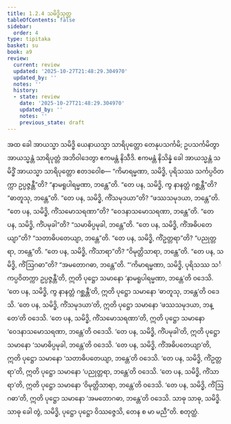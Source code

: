 ```yaml
---
title: 1.2.4 သမိဒ္ဓိသုတ္တ
tableOfContents: false
sidebar:
  order: 4
type: tipitaka
basket: su
book: a9
review:
  current: review
  updated: '2025-10-27T21:48:29.304970'
  updated_by: ''
  notes: ''
  history:
  - state: review
    date: '2025-10-27T21:48:29.304970'
    updated_by: ''
    notes: ''
    previous_state: draft
---
```



<ReviewStatus review={frontmatter.review} showDetails={true} />

<HypothesisAnnotation frontmatter={frontmatter} />

<DynamicBreadcrumb />

<Division number="14" book="a9" e="ch" v="17" p="190">

<Paragraph number="136" book="a9">
အထ ခေါ အာယသ္မာ သမိဒ္ဓိ ယေနာယသ္မာ သာရိပုတ္တော တေနုပသင်္ကမိ; ဥပသင်္ကမိတွာ အာယသ္မန္တံ သာရိပုတ္တံ အဘိဝါဒေတွာ ဧကမန္တံ နိသီဒိ. ဧကမန္တံ နိသိန္နံ ခေါ အာယသ္မန္တံ သမိဒ္ဓိံ အာယသ္မာ သာရိပုတ္တော ဧတဒဝေါစ—
</Paragraph>

<Paragraph number="137" book="a9">
“ကိမာရမ္မဏာ, သမိဒ္ဓိ, ပုရိသဿ သင်္ကပ္ပဝိတက္ကာ ဥပ္ပဇ္ဇန္တီ”တိ? “နာမရူပါရမ္မဏာ, ဘန္တေ”တိ.
</Paragraph>

<Paragraph number="138" book="a9">
“တေ ပန, သမိဒ္ဓိ, ကွ နာနတ္တံ ဂစ္ဆန္တီ”တိ? “ဓာတူသု, ဘန္တေ”တိ.
</Paragraph>

<Paragraph number="139" book="a9">
“တေ ပန, သမိဒ္ဓိ, ကိံသမုဒယာ”တိ? “ဖဿသမုဒယာ, ဘန္တေ”တိ.
</Paragraph>

<Paragraph number="140" book="a9">
“တေ ပန, သမိဒ္ဓိ, ကိံသမောသရဏာ”တိ? “ဝေဒနာသမောသရဏာ, ဘန္တေ”တိ.
</Paragraph>

<Paragraph number="141" book="a9">
“တေ ပန, သမိဒ္ဓိ, ကိံပမုခါ”တိ? “သမာဓိပ္ပမုခါ, ဘန္တေ”တိ.
</Paragraph>

<Paragraph number="142" book="a9">
“တေ ပန, သမိဒ္ဓိ, ကိံအဓိပတေယျာ”တိ? “သတာဓိပတေယျာ, ဘန္တေ”တိ.
</Paragraph>

<Paragraph number="143" book="a9">
“တေ ပန, သမိဒ္ဓိ, ကိံဥတ္တရာ”တိ? “ပညုတ္တရာ, ဘန္တေ”တိ.
</Paragraph>

<Paragraph number="144" book="a9">
“တေ ပန, သမိဒ္ဓိ, ကိံသာရာ”တိ? “ဝိမုတ္တိသာရာ, ဘန္တေ”တိ.
</Paragraph>

<Paragraph number="145" book="a9">
“တေ ပန, သမိဒ္ဓိ, ကိံဩဂဓာ”တိ? “အမတောဂဓာ, ဘန္တေ”တိ.
</Paragraph>

<Paragraph number="146" book="a9">
“‘ကိမာရမ္မဏာ, သမိဒ္ဓိ, ပုရိသဿ သင်္ကပ္ပဝိတက္ကာ ဥပ္ပဇ္ဇန္တီ’တိ, ဣတိ ပုဋ္ဌော သမာနော ‘နာမရူပါရမ္မဏာ, ဘန္တေ’တိ ဝဒေသိ. ‘တေ ပန, သမိဒ္ဓိ, ကွ နာနတ္တံ ဂစ္ဆန္တီ’တိ, ဣတိ ပုဋ္ဌော သမာနော ‘ဓာတူသု, ဘန္တေ’တိ ဝဒေသိ. ‘တေ ပန, သမိဒ္ဓိ, ကိံသမုဒယာ’တိ, ဣတိ ပုဋ္ဌော သမာနော ‘ဖဿသမုဒယာ, ဘန္တေ’တိ ဝဒေသိ. ‘တေ ပန, သမိဒ္ဓိ, ကိံသမောသရဏာ’တိ, ဣတိ ပုဋ္ဌော သမာနော ‘ဝေဒနာသမောသရဏာ, ဘန္တေ’တိ ဝဒေသိ. ‘တေ ပန, သမိဒ္ဓိ, ကိံပမုခါ’တိ, ဣတိ ပုဋ္ဌော သမာနော ‘သမာဓိပ္ပမုခါ, ဘန္တေ’တိ ဝဒေသိ. ‘တေ ပန, သမိဒ္ဓိ, ကိံအဓိပတေယျာ’တိ, ဣတိ ပုဋ္ဌော သမာနော ‘သတာဓိပတေယျာ, ဘန္တေ’တိ ဝဒေသိ. ‘တေ ပန, သမိဒ္ဓိ, ကိံဥတ္တရာ’တိ, ဣတိ ပုဋ္ဌော သမာနော ‘ပညုတ္တရာ, ဘန္တေ’တိ ဝဒေသိ. ‘တေ ပန, သမိဒ္ဓိ, ကိံသာရာ’တိ, ဣတိ ပုဋ္ဌော သမာနော ‘ဝိမုတ္တိသာရာ, ဘန္တေ’တိ ဝဒေသိ. ‘တေ ပန, သမိဒ္ဓိ, ကိံဩဂဓာ’တိ, ဣတိ ပုဋ္ဌော သမာနော ‘အမတောဂဓာ, ဘန္တေ’တိ ဝဒေသိ. သာဓု သာဓု, သမိဒ္ဓိ. သာဓု ခေါ တွံ, သမိဒ္ဓိ, ပုဋ္ဌော ပုဋ္ဌော ဝိဿဇ္ဇေသိ, တေန စ မာ မညီ”တိ.

</Paragraph>
</Division>

<Paragraph number="147" type="center" book="a9">
စတုတ္ထံ.
</Paragraph>